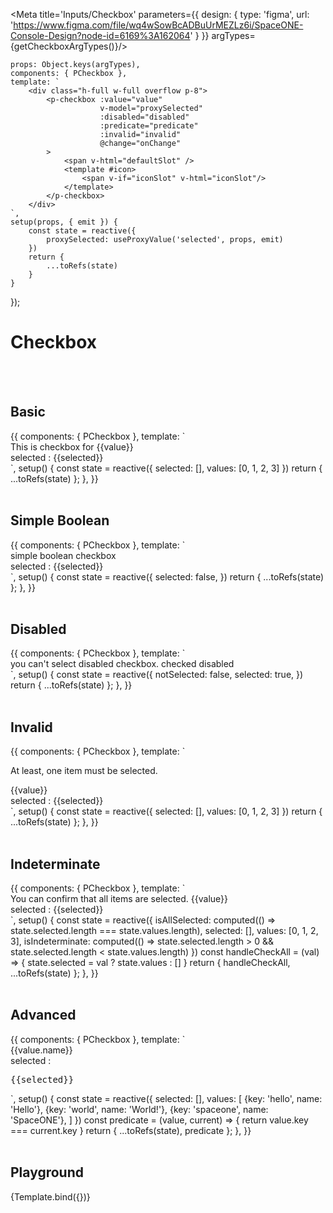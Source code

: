 

<Meta title='Inputs/Checkbox' parameters={{
    design: {
        type: 'figma',
        url: 'https://www.figma.com/file/wq4wSowBcADBuUrMEZLz6i/SpaceONE-Console-Design?node-id=6169%3A162064'
    }
}} argTypes={getCheckboxArgTypes()}/>


    props: Object.keys(argTypes),
    components: { PCheckbox },
    template: `
        <div class="h-full w-full overflow p-8">
            <p-checkbox :value="value"
                        v-model="proxySelected"
                        :disabled="disabled"
                        :predicate="predicate"
                        :invalid="invalid"
                        @change="onChange"
            >
                <span v-html="defaultSlot" />
                <template #icon>
                    <span v-if="iconSlot" v-html="iconSlot"/>
                </template>
            </p-checkbox>
        </div>
    `,
    setup(props, { emit }) {
        const state = reactive({
            proxySelected: useProxyValue('selected', props, emit)
        })
        return {
            ...toRefs(state)
        }
    }
});


# Checkbox
<br/>
<br/>

## Basic

<Canvas>
    <Story name="Basic">
        {{
            components: { PCheckbox },
            template: `
        <div>
            <div class="flex flex-col mb-8">
                <p-checkbox v-for="value in values" v-model="selected" :value="value" :key="value">
                    This is checkbox for {{value}}
                </p-checkbox>
            </div>
            selected : {{selected}}
        </div>
    `,
            setup() {
                const state = reactive({
                    selected: [],
                    values: [0, 1, 2, 3]
                })
                return {
                    ...toRefs(state)
                };
            },
        }}
    </Story>
</Canvas>

<br/>
<br/>

## Simple Boolean

<Canvas>
    <Story name="Simple Boolean">
        {{
            components: { PCheckbox },
            template: `
        <div>
            <div class="flex flex-col mb-8">
                <p-checkbox v-model="selected">
                    simple boolean checkbox
                </p-checkbox>
            </div>
            selected : {{selected}}
        </div>
    `,
            setup() {
                const state = reactive({
                    selected: false,
                })
                return {
                    ...toRefs(state)
                };
            },
        }}
    </Story>
</Canvas>

<br/>
<br/>

## Disabled

<Canvas>
    <Story name="Disabled">
        {{
            components: { PCheckbox },
            template: `
        <div>
            <div class="flex flex-col mb-8">
                <p-checkbox v-model="notSelected" disabled>
                    you can't select disabled checkbox.
                </p-checkbox>
                <p-checkbox v-model="selected" disabled>
                    checked disabled
                </p-checkbox>
            </div>
        </div>
    `,
            setup() {
                const state = reactive({
                    notSelected: false,
                    selected: true,
                })
                return {
                    ...toRefs(state)
                };
            },
        }}
    </Story>
</Canvas>

<br/>
<br/>

## Invalid

<Canvas>
    <Story name="Invalid">
        {{
            components: { PCheckbox },
            template: `
         <div>
            <div class="flex flex-col mb-8">
                <p class="mb-4">At least, one item must be selected.</p>
                <p-checkbox v-for="value in values" :key="value"
                            v-model="selected"
                            :value="value"
                            :invalid="selected.length === 0"
>
                    {{value}}
                </p-checkbox>
            </div>
            selected : {{selected}}
        </div>
    `,
            setup() {
                const state = reactive({
                    selected: [],
                    values: [0, 1, 2, 3]
                })
                return {
                    ...toRefs(state)
                };
            },
        }}
    </Story>
</Canvas>

<br/>
<br/>

## Indeterminate

<Canvas>
    <Story name="Indeterminate">
        {{
            components: { PCheckbox },
            template: `
        <div>
            <div class="flex flex-col mb-8">
                <p-checkbox :value="true"
                            :indeterminate="isIndeterminate"
                            :selected="isAllSelected"
                            @change="handleCheckAll"
                >
                    You can confirm that all items are selected.
                </p-checkbox>
                <p-checkbox v-for="value in values" :key="value"
                            v-model="selected"
                            :value="value"
                >
                    {{value}}
                </p-checkbox>
            </div>
            selected : {{selected}}
        </div>
    `,
            setup() {
                const state = reactive({
                    isAllSelected: computed(() => state.selected.length === state.values.length),
                    selected: [],
                    values: [0, 1, 2, 3],
                    isIndeterminate: computed(() => state.selected.length > 0 && state.selected.length < state.values.length)
                })
                const handleCheckAll = (val) => {
                    state.selected = val ? state.values : []
                }
                return {
                    handleCheckAll,
                    ...toRefs(state)
                };
            },
        }}
    </Story>
</Canvas>

<br/>
<br/>

## Advanced

<Canvas>
    <Story name="Advanced">
        {{
            components: { PCheckbox },
            template: `
         <div>
            <div class="flex flex-col mb-8">
                <p-checkbox v-for="value in values" :key="value.key"
                            v-model="selected"
                            :value="value"
                            :predicate="predicate"
>
                    {{value.name}}
                </p-checkbox>
            </div>
            selected : <pre>{{selected}}</pre>
        </div>
    `,
            setup() {
                const state = reactive({
                    selected: [],
                    values: [
                        {key: 'hello', name: 'Hello'},
                        {key: 'world', name: 'World!'},
                        {key: 'spaceone', name: 'SpaceONE'},
                    ]
                })
                const predicate = (value, current) => {
                    return value.key === current.key
                }
                return {
                    ...toRefs(state),
                    predicate
                };
            },
        }}
    </Story>
</Canvas>

<br/>
<br/>

## Playground

<Canvas>
    <Story name="Playground">
        {Template.bind({})}
    </Story>
</Canvas>

<ArgsTable story="Playground"/>

